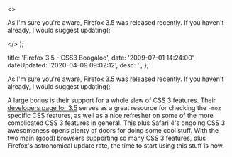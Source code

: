   <>
    <p>
      As I'm sure you're aware, Firefox 3.5 was released recently. If you
      haven't already, I would suggest updating(&#58;
    </p>
  </>
);


  title: 'Firefox 3.5 - CSS3 Boogaloo',
  date: '2009-07-01 14:24:00',
  dateUpdated: '2020-04-09 09:02:12',
  desc: '',
};

As I'm sure you're aware, Firefox 3.5 was released recently. If you haven't already, I would suggest updating(:

A large bonus is their support for a whole slew of CSS 3 features. Their [developers page for 3.5](https://developer.mozilla.org/En/Firefox_3.5_for_developers) serves as a great resource for checking the `-moz` specific CSS features, as well as a nice refresher on some of the more complicated CSS 3 features in general. This plus Safari 4's ongoing CSS 3 awesomeness opens plenty of doors for doing some cool stuff. With the two main (good) browsers supporting so many CSS 3 features, plus Firefox's astronomical update rate, the time to start using this stuff is now.
